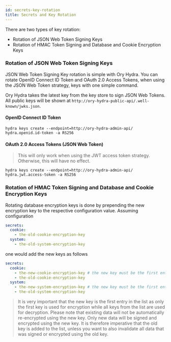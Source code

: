 ```yaml
---
id: secrets-key-rotation
title: Secrets and Key Rotation
---
```


There are two types of key rotation:

- Rotation of JSON Web Token Signing Keys
- Rotation of HMAC Token Signing and Database and Cookie Encryption Keys

### Rotation of JSON Web Token Signing Keys

JSON Web Token Signing Key rotation is simple with Ory Hydra. You can rotate
OpenID Connect ID Token and OAuth 2.0 Access Tokens, when using the JSON Web
Token strategy, keys with one simple command.

Ory Hydra takes the latest key from the key store to sign JSON Web Tokens. All
public keys will be shown at
`http://ory-hydra-public-api/.well-known/jwks.json`.

#### OpenID Connect ID Token

```
hydra keys create --endpoint=http://ory-hydra-admin-api/ hydra.openid.id-token -a RS256
```

#### OAuth 2.0 Access Tokens (JSON Web Token)

> This will only work when using the JWT access token strategy. Otherwise, this
> will have no effect.

```
hydra keys create --endpoint=http://ory-hydra-admin-api/ hydra.jwt.access-token -a RS256
```

### Rotation of HMAC Token Signing and Database and Cookie Encryption Keys

Rotating database encryption keys is done by prepending the new encryption key
to the respective configuration value. Assuming configuration

```yaml
secrets:
  cookie:
    - the-old-cookie-encryption-key
  system:
    - the-old-system-encryption-key
```

one would add the new keys as follows

```yaml
secrets:
  cookie:
    - the-new-cookie-encryption-key # the new key must be the first entry
    - the-old-cookie-encryption-key
  system:
    - the-new-system-encryption-key # the new key must be the first entry
    - the-old-system-encryption-key
```

> It is very important that the new key is the first entry in the list as only
> the first key is used for encryption while all keys from the list are used for
> decryption. Please note that existing data will not be automatically
> re-encrypted using the new key. Only new data will be signed and encrypted
> using the new key. It is therefore imperative that the old key is added to the
> list, unless you want to also invalidate all data that was signed or encrypted
> using the old key.
